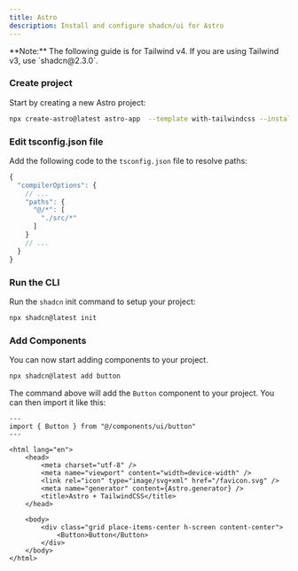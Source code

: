 ```yaml
---
title: Astro
description: Install and configure shadcn/ui for Astro
---
```


<Callout className="bg-blue-50 border-blue-600 dark:border-blue-900 dark:bg-blue-950 mb-6 [&_code]:bg-blue-100 dark:[&_code]:bg-blue-900">
  **Note:** The following guide is for Tailwind v4. If you are using Tailwind
  v3, use `shadcn@2.3.0`.
</Callout>

<Steps>

### Create project

Start by creating a new Astro project:

```bash
npx create-astro@latest astro-app  --template with-tailwindcss --install --add react --git
```

### Edit tsconfig.json file

Add the following code to the `tsconfig.json` file to resolve paths:

```ts title="tsconfig.json" {4-9} showLineNumbers
{
  "compilerOptions": {
    // ...
    "paths": {
      "@/*": [
        "./src/*"
      ]
    }
    // ...
  }
}
```

### Run the CLI

Run the `shadcn` init command to setup your project:

```bash
npx shadcn@latest init
```

### Add Components

You can now start adding components to your project.

```bash
npx shadcn@latest add button
```

The command above will add the `Button` component to your project. You can then import it like this:

```astro title="src/pages/index.astro" {2,16} showLineNumbers
---
import { Button } from "@/components/ui/button"
---

<html lang="en">
	<head>
		<meta charset="utf-8" />
		<meta name="viewport" content="width=device-width" />
		<link rel="icon" type="image/svg+xml" href="/favicon.svg" />
		<meta name="generator" content={Astro.generator} />
		<title>Astro + TailwindCSS</title>
	</head>

	<body>
		<div class="grid place-items-center h-screen content-center">
			<Button>Button</Button>
		</div>
	</body>
</html>
```

</Steps>
